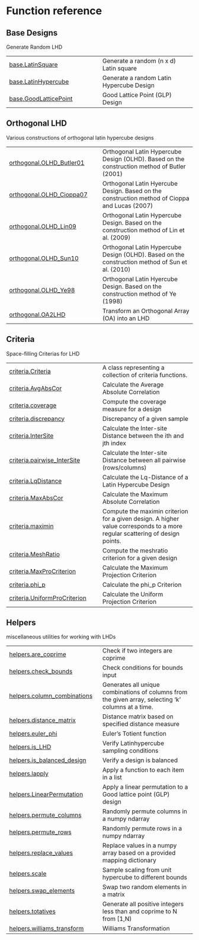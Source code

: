 # Function reference

## Base Designs

Generate Random LHD

| | |
| --- | --- |
| [base.LatinSquare](base.LatinSquare.qmd#pyLHD.base.LatinSquare) | Generate a random (n x d) Latin square |
| [base.LatinHypercube](base.LatinHypercube.qmd#pyLHD.base.LatinHypercube) | Generate a random Latin Hypercube Design |
| [base.GoodLatticePoint](base.GoodLatticePoint.qmd#pyLHD.base.GoodLatticePoint) | Good Lattice Point (GLP) Design  |

## Orthogonal LHD

Various constructions of orthogonal latin hypercube designs

| | |
| --- | --- |
| [orthogonal.OLHD_Butler01](orthogonal.OLHD_Butler01.qmd#pyLHD.orthogonal.OLHD_Butler01) | Orthogonal Latin Hypercube Design (OLHD). Based on the construction method of Butler (2001) |
| [orthogonal.OLHD_Cioppa07](orthogonal.OLHD_Cioppa07.qmd#pyLHD.orthogonal.OLHD_Cioppa07) | Orthogonal Latin Hyercube Design. Based on the construction method of Cioppa and Lucas (2007) |
| [orthogonal.OLHD_Lin09](orthogonal.OLHD_Lin09.qmd#pyLHD.orthogonal.OLHD_Lin09) | Orthogonal Latin Hypercube Design. Based on the construction method of Lin et al. (2009) |
| [orthogonal.OLHD_Sun10](orthogonal.OLHD_Sun10.qmd#pyLHD.orthogonal.OLHD_Sun10) | Orthogonal Latin Hypercube Design (OLHD). Based on the construction method of Sun et al. (2010) |
| [orthogonal.OLHD_Ye98](orthogonal.OLHD_Ye98.qmd#pyLHD.orthogonal.OLHD_Ye98) | Orthogonal Latin Hyercube Design. Based on the construction method of Ye (1998) |
| [orthogonal.OA2LHD](orthogonal.OA2LHD.qmd#pyLHD.orthogonal.OA2LHD) | Transform an Orthogonal Array (OA) into an LHD |

## Criteria

Space-filling Criterias for LHD

| | |
| --- | --- |
| [criteria.Criteria](criteria.Criteria.qmd#pyLHD.criteria.Criteria) | A class representing a collection of criteria functions. |
| [criteria.AvgAbsCor](criteria.AvgAbsCor.qmd#pyLHD.criteria.AvgAbsCor) | Calculate the Average Absolute Correlation |
| [criteria.coverage](criteria.coverage.qmd#pyLHD.criteria.coverage) | Compute the coverage measure for a design |
| [criteria.discrepancy](criteria.discrepancy.qmd#pyLHD.criteria.discrepancy) | Discrepancy of a given sample |
| [criteria.InterSite](criteria.InterSite.qmd#pyLHD.criteria.InterSite) | Calculate the Inter-site Distance between the ith and jth index |
| [criteria.pairwise_InterSite](criteria.pairwise_InterSite.qmd#pyLHD.criteria.pairwise_InterSite) | Calculate the Inter-site Distance between all pairwise (rows/columns) |
| [criteria.LqDistance](criteria.LqDistance.qmd#pyLHD.criteria.LqDistance) | Calculate the Lq-Distance of a Latin Hypercube Design |
| [criteria.MaxAbsCor](criteria.MaxAbsCor.qmd#pyLHD.criteria.MaxAbsCor) | Calculate the Maximum Absolute Correlation |
| [criteria.maximin](criteria.maximin.qmd#pyLHD.criteria.maximin) | Compute the maximin criterion for a given design. A higher value corresponds to a more regular scattering of design points. |
| [criteria.MeshRatio](criteria.MeshRatio.qmd#pyLHD.criteria.MeshRatio) | Compute the meshratio criterion for a given design |
| [criteria.MaxProCriterion](criteria.MaxProCriterion.qmd#pyLHD.criteria.MaxProCriterion) | Calculate the Maximum Projection Criterion |
| [criteria.phi_p](criteria.phi_p.qmd#pyLHD.criteria.phi_p) | Calculate the phi_p Criterion |
| [criteria.UniformProCriterion](criteria.UniformProCriterion.qmd#pyLHD.criteria.UniformProCriterion) | Calculate the Uniform Projection Criterion |

## Helpers

miscellaneous utilities for working with LHDs

| | |
| --- | --- |
| [helpers.are_coprime](helpers.are_coprime.qmd#pyLHD.helpers.are_coprime) | Check if two integers are coprime |
| [helpers.check_bounds](helpers.check_bounds.qmd#pyLHD.helpers.check_bounds) | Check conditions for bounds input |
| [helpers.column_combinations](helpers.column_combinations.qmd#pyLHD.helpers.column_combinations) | Generates all unique combinations of columns from the given array, selecting 'k' columns at a time. |
| [helpers.distance_matrix](helpers.distance_matrix.qmd#pyLHD.helpers.distance_matrix) | Distance matrix based on specified distance measure |
| [helpers.euler_phi](helpers.euler_phi.qmd#pyLHD.helpers.euler_phi) | Euler's Totient function |
| [helpers.is_LHD](helpers.is_LHD.qmd#pyLHD.helpers.is_LHD) | Verify Latinhypercube sampling conditions |
| [helpers.is_balanced_design](helpers.is_balanced_design.qmd#pyLHD.helpers.is_balanced_design) | Verify a design is balanced |
| [helpers.lapply](helpers.lapply.qmd#pyLHD.helpers.lapply) | Apply a function to each item in a list |
| [helpers.LinearPermutation](helpers.LinearPermutation.qmd#pyLHD.helpers.LinearPermutation) | Apply a linear permutation to a Good lattice point (GLP) design |
| [helpers.permute_columns](helpers.permute_columns.qmd#pyLHD.helpers.permute_columns) | Randomly permute columns in a numpy ndarray |
| [helpers.permute_rows](helpers.permute_rows.qmd#pyLHD.helpers.permute_rows) | Randomly permute rows in a numpy ndarray |
| [helpers.replace_values](helpers.replace_values.qmd#pyLHD.helpers.replace_values) | Replace values in a numpy array based on a provided mapping dictionary |
| [helpers.scale](helpers.scale.qmd#pyLHD.helpers.scale) | Sample scaling from unit hypercube to different bounds |
| [helpers.swap_elements](helpers.swap_elements.qmd#pyLHD.helpers.swap_elements) | Swap two random elements in a matrix |
| [helpers.totatives](helpers.totatives.qmd#pyLHD.helpers.totatives) | Generate all positive integers less than and coprime to N from [1,N) |
| [helpers.williams_transform](helpers.williams_transform.qmd#pyLHD.helpers.williams_transform) | Williams Transformation |